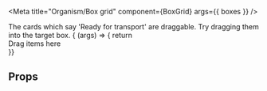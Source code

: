 


<Meta
  title="Organism/Box grid"
  component={BoxGrid}
  args={{
    boxes
  }}
/>


<Title type="ALPHA">Box grid</Title>

<Description of={BoxGrid} />

<Tip type="tip">
  The cards which say 'Ready for transport' are draggable. Try dragging them into the target box.
</Tip>

<Canvas withSource="open">
  <Story name="Default">{
    (args) => {
      return <DndProvider backend={HTML5Backend}><div>
        <BoxGrid {...args} />
        <SiteDropTarget droppedBoxes={returnBoxes}>Drag items here</SiteDropTarget>
      </div></DndProvider>
    }}
  </Story>
</Canvas>

## Props

<ArgsTable of={BoxGrid} />
